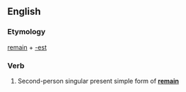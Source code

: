 ==English==

===Etymology===
[[remain]] + [[-est]]

===Verb===
{{infl|en|verb form}}

# {{archaic}} Second-person singular present simple form of '''[[remain]]'''